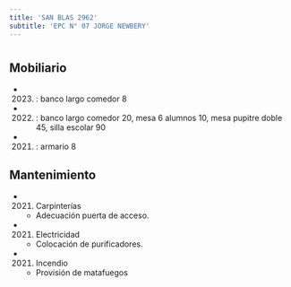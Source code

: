 ```yaml
---
title: 'SAN BLAS 2962'
subtitle: 'EPC N° 07 JORGE NEWBERY'
---
```


#


## Mobiliario

*  (2023) : banco largo comedor 8 

*  (2022) : banco largo comedor 20, mesa 6 alumnos 10, mesa pupitre doble 45, silla escolar 90 

*  (2021) : armario 8 





## Mantenimiento

*  (2021) Carpinterías 
    + Adecuación puerta de acceso.

*  (2021) Electricidad 
    + Colocación de purificadores.

*  (2021) Incendio 
    + Provisión de matafuegos




